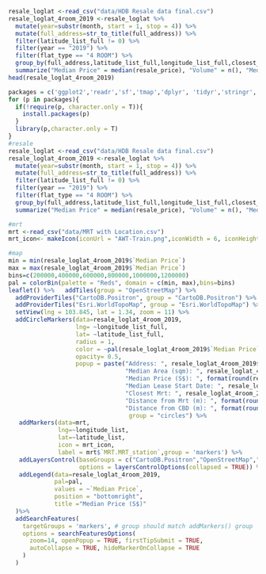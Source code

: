 ```r
resale_loglat <-read_csv("data/HDB Resale data final.csv")
resale_loglat_4room_2019 <-resale_loglat %>% 
  mutate(year=substr(month, start = 1, stop = 4)) %>%
  mutate(full_address=str_to_title(full_address)) %>%
  filter(latitude_list_full != 0) %>%
  filter(year == "2019") %>%
  filter(flat_type == "4 ROOM") %>%
  group_by(full_address,latitude_list_full,longitude_list_full,closest_MRT,closest_distance, CBD_dist)  %>% 
  summarize("Median Price" = median(resale_price), "Volume" = n(), "Median Area"=median(floor_area_sqm),"Median Lease Start Date"=median(lease_commence_date))
head(resale_loglat_4room_2019)
```



```r
packages = c('ggplot2','readr','sf','tmap','dplyr', 'tidyr','stringr','leaflet','leaflet.extras')
for (p in packages){
  if(!require(p, character.only = T)){
    install.packages(p)
  }
  library(p,character.only = T)
}
#resale
resale_loglat <-read_csv("data/HDB Resale data final.csv")
resale_loglat_4room_2019 <-resale_loglat %>% 
  mutate(year=substr(month, start = 1, stop = 4)) %>%
  mutate(full_address=str_to_title(full_address)) %>%
  filter(latitude_list_full != 0) %>%
  filter(year == "2019") %>%
  filter(flat_type == "4 ROOM") %>%
  group_by(full_address,latitude_list_full,longitude_list_full,closest_MRT,closest_distance, CBD_dist)  %>% 
  summarize("Median Price" = median(resale_price), "Volume" = n(), "Median Area"=median(floor_area_sqm),"Median Lease Start Date"=median(lease_commence_date))

#mrt
mrt <-read_csv("data/MRT with Location.csv")
mrt_icon<- makeIcon(iconUrl = "AWT-Train.png",iconWidth = 6, iconHeight = 6)

#map
min = min(resale_loglat_4room_2019$`Median Price`)
max = max(resale_loglat_4room_2019$`Median Price`)
bins=c(200000,400000,600000,800000,1000000,1200000)
pal = colorBin(palette = "Reds", domain = c(min, max),bins=bins)
leaflet() %>%   addTiles(group = "OpenStreetMap") %>%
  addProviderTiles("CartoDB.Positron", group = "CartoDB.Positron") %>%
  addProviderTiles("Esri.WorldTopoMap", group = "Esri.WorldTopoMap") %>%
  setView(lng = 103.845, lat = 1.34, zoom = 11) %>%
  addCircleMarkers(data=resale_loglat_4room_2019, 
                   lng= ~longitude_list_full, 
                   lat= ~latitude_list_full, 
                   radius = 1, 
                   color = ~pal(resale_loglat_4room_2019$`Median Price`),
                   opacity= 0.5,
                   popup = paste("Address: ", resale_loglat_4room_2019$full_address, "<br>", 
                                 "Median Area (sqm): ", resale_loglat_4room_2019$`Median Area`, "<br>",
                                 "Median Price (S$): ", format(round(resale_loglat_4room_2019$`Median Price`,digits=2),nsmall=2,big.mark=","), "<br>",
                                 "Median Lease Start Date: ", resale_loglat_4room_2019$`Median Lease Start Date`, "<br>",
                                 "Closest Mrt: ", resale_loglat_4room_2019$closest_MRT, "<br>",
                                 "Distance from Mrt (m): ", format(round(resale_loglat_4room_2019$closest_distance,digits=2),nsmall=2,big.mark=","), "<br>",
                                 "Distance from CBD (m): ", format(round(resale_loglat_4room_2019$CBD_dist,digits=2),nsmall=2,big.mark=",")),
                                  group = "circles") %>%
   addMarkers(data=mrt,
              lng=~longitude_list, 
              lat=~latitude_list, 
              icon = mrt_icon,
              label = mrt$`MRT.MRT_station`,group = 'markers') %>%
   addLayersControl(baseGroups = c("CartoDB.Positron","OpenStreetMap","Esri.WorldTopoMap"), 
                    options = layersControlOptions(collapsed = TRUE)) %>%
   addLegend(data=resale_loglat_4room_2019,
             pal=pal,
             values = ~`Median Price`,
             position = "bottomright",
             title ="Median Price (S$)"
  )%>%
  addSearchFeatures(
    targetGroups = 'markers', # group should match addMarkers() group
    options = searchFeaturesOptions(
      zoom=14, openPopup = TRUE, firstTipSubmit = TRUE,
      autoCollapse = TRUE, hideMarkerOnCollapse = TRUE
    )
  )
```




